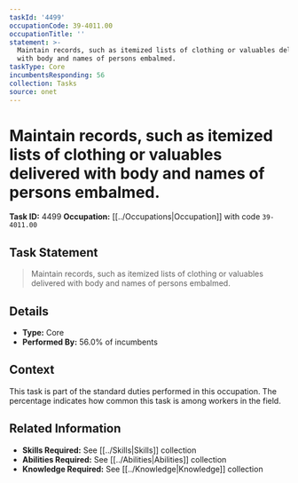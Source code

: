 ```yaml
---
taskId: '4499'
occupationCode: 39-4011.00
occupationTitle: ''
statement: >-
  Maintain records, such as itemized lists of clothing or valuables delivered
  with body and names of persons embalmed.
taskType: Core
incumbentsResponding: 56
collection: Tasks
source: onet
---
```

# Maintain records, such as itemized lists of clothing or valuables delivered with body and names of persons embalmed.

**Task ID:** 4499
**Occupation:** [[../Occupations|Occupation]] with code `39-4011.00`

## Task Statement

> Maintain records, such as itemized lists of clothing or valuables delivered with body and names of persons embalmed.

## Details

- **Type:** Core
- **Performed By:** 56.0% of incumbents

## Context

This task is part of the standard duties performed in this occupation. The percentage indicates how common this task is among workers in the field.

## Related Information

- **Skills Required:** See [[../Skills|Skills]] collection
- **Abilities Required:** See [[../Abilities|Abilities]] collection
- **Knowledge Required:** See [[../Knowledge|Knowledge]] collection
